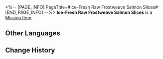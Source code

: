 <%-- [PAGE_INFO]
PageTitle=#Ice-Fresh Raw Frostweave Salmon Slices#
[END_PAGE_INFO] --%>
{{Item Infobox
|id          = 140202
|image       = Item Ice-Fresh Raw Frostweave Salmon Slices.png
|type        = Mission Item
|invCategory = Missions
|rarity      = 3
|effect      = 
|description = A row of ready-to-eat raw frostweave salmon slices. The meat is firm and smooth and looks very tasty.
}}
{{Description|''"It's all thanks to the Eternal Freeze. We can eat raw fish from 700 years ago!"''}}
'''Ice-Fresh Raw Frostweave Salmon Slices''' is a [[Mission Item]].

==Other Languages==
{{Other Languages
|en   = Ice-Fresh Raw Frostweave Salmon Slices
|zhs  = 冰鲜霜纹鲑生鱼片
|zht  = 冰鮮霜紋鮭生魚片
|ja   = 氷鮮霜降り鮭の刺身
|ko   = 얼린 서리무늬 연어회
|es   = Trozos de sashimi de salmón
|fr   = Tranches de saumon tisse-givre glacé
|ru   = Ломтики сырого хладолосося
|th   = Ice-Fresh Raw Frostweave Salmon Slices
|vi   = Sashimi Cá Hồi Tuyết Tươi Ngon
|de   = Eisfrische rohe Frostlachsscheiben
|id   = Ice-Fresh Raw Frostweave Salmon Slices
|pt   = Fatias de Salmão-da-Geada Cruas e Frescas
}}

==Change History==
{{Change History|2.0}}